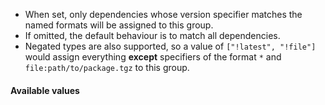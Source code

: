 
<OptionalPill />

- When set, only dependencies whose version specifier matches the named formats will be assigned to this group.
- If omitted, the default behaviour is to match all dependencies.
- Negated types are also supported, so a value of `["!latest", "!file"]` would assign everything **except** specifiers of the format `*` and `file:path/to/package.tgz` to this group.

#### Available values

<SpecifierTypes />
